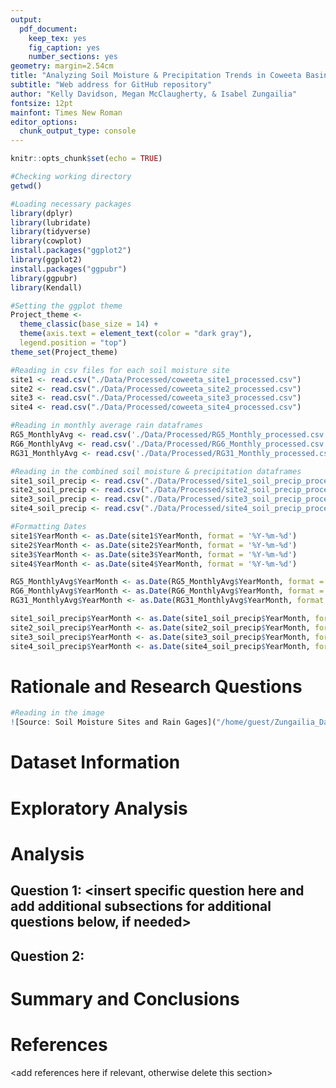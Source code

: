 ```yaml
---
output: 
  pdf_document:
    keep_tex: yes
    fig_caption: yes
    number_sections: yes
geometry: margin=2.54cm
title: "Analyzing Soil Moisture & Precipitation Trends in Coweeta Basin LTER Site"
subtitle: "Web address for GitHub repository"
author: "Kelly Davidson, Megan McClaugherty, & Isabel Zungailia"
fontsize: 12pt
mainfont: Times New Roman
editor_options: 
  chunk_output_type: console
---
```


```r
knitr::opts_chunk$set(echo = TRUE)
```

\newpage
\tableofcontents 
\newpage
\listoftables 
\newpage
\listoffigures 
\newpage

```r
#Checking working directory
getwd()

#Loading necessary packages
library(dplyr)
library(lubridate)
library(tidyverse)
library(cowplot)
install.packages("ggplot2")
library(ggplot2)
install.packages("ggpubr")
library(ggpubr)
library(Kendall)

#Setting the ggplot theme
Project_theme <-
  theme_classic(base_size = 14) +
  theme(axis.text = element_text(color = "dark gray"), 
  legend.position = "top")
theme_set(Project_theme)

#Reading in csv files for each soil moisture site
site1 <- read.csv("./Data/Processed/coweeta_site1_processed.csv")
site2 <- read.csv("./Data/Processed/coweeta_site2_processed.csv")
site3 <- read.csv("./Data/Processed/coweeta_site3_processed.csv")
site4 <- read.csv("./Data/Processed/coweeta_site4_processed.csv")

#Reading in monthly average rain dataframes
RG5_MonthlyAvg <- read.csv('./Data/Processed/RG5_Monthly_processed.csv')
RG6_MonthlyAvg <- read.csv('./Data/Processed/RG6_Monthly_processed.csv')
RG31_MonthlyAvg <- read.csv('./Data/Processed/RG31_Monthly_processed.csv')

#Reading in the combined soil moisture & precipitation dataframes
site1_soil_precip <- read.csv("./Data/Processed/site1_soil_precip_processed.csv")
site2_soil_precip <- read.csv("./Data/Processed/site2_soil_precip_processed.csv")
site3_soil_precip <- read.csv("./Data/Processed/site3_soil_precip_processed.csv")
site4_soil_precip <- read.csv("./Data/Processed/site4_soil_precip_processed.csv")

#Formatting Dates 
site1$YearMonth <- as.Date(site1$YearMonth, format = '%Y-%m-%d')
site2$YearMonth <- as.Date(site2$YearMonth, format = '%Y-%m-%d')
site3$YearMonth <- as.Date(site3$YearMonth, format = '%Y-%m-%d')
site4$YearMonth <- as.Date(site4$YearMonth, format = '%Y-%m-%d')

RG5_MonthlyAvg$YearMonth <- as.Date(RG5_MonthlyAvg$YearMonth, format = '%Y-%m-%d')
RG6_MonthlyAvg$YearMonth <- as.Date(RG6_MonthlyAvg$YearMonth, format = '%Y-%m-%d')
RG31_MonthlyAvg$YearMonth <- as.Date(RG31_MonthlyAvg$YearMonth, format = '%Y-%m-%d')

site1_soil_precip$YearMonth <- as.Date(site1_soil_precip$YearMonth, format = '%Y-%m-%d')
site2_soil_precip$YearMonth <- as.Date(site2_soil_precip$YearMonth, format = '%Y-%m-%d')
site3_soil_precip$YearMonth <- as.Date(site3_soil_precip$YearMonth, format = '%Y-%m-%d')
site4_soil_precip$YearMonth <- as.Date(site4_soil_precip$YearMonth, format = '%Y-%m-%d')

```


# Rationale and Research Questions

```r
#Reading in the image
![Source: Soil Moisture Sites and Rain Gages]("/home/guest/Zungailia_Davidson_McClaugherty/Data/precipandsmois.png")
```


\newpage

# Dataset Information



\newpage

# Exploratory Analysis 



\newpage

# Analysis



## Question 1: <insert specific question here and add additional subsections for additional questions below, if needed>

## Question 2: 




\newpage

# Summary and Conclusions


\newpage

# References
<add references here if relevant, otherwise delete this section> 
